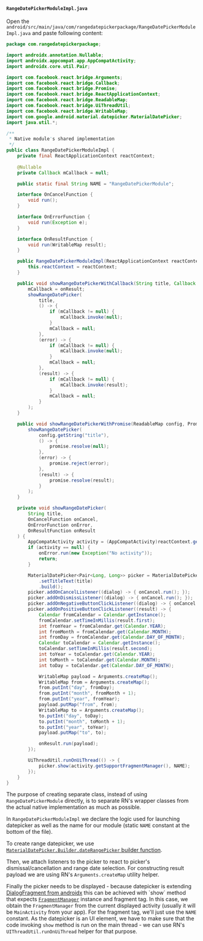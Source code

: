 #### `RangeDatePickerModuleImpl.java`

Open the `android/src/main/java/com/rangedatepickerpackage/RangeDatePickerModuleImpl.java` and paste following content:

```java title="android/src/main/java/com/rangedatepickerpackage/RangeDatePickerModuleImpl.java"
package com.rangedatepickerpackage;

import androidx.annotation.Nullable;
import androidx.appcompat.app.AppCompatActivity;
import androidx.core.util.Pair;

import com.facebook.react.bridge.Arguments;
import com.facebook.react.bridge.Callback;
import com.facebook.react.bridge.Promise;
import com.facebook.react.bridge.ReactApplicationContext;
import com.facebook.react.bridge.ReadableMap;
import com.facebook.react.bridge.UiThreadUtil;
import com.facebook.react.bridge.WritableMap;
import com.google.android.material.datepicker.MaterialDatePicker;
import java.util.*;

/**
 * Native module's shared implementation
 */
public class RangeDatePickerModuleImpl {
    private final ReactApplicationContext reactContext;
  
    @Nullable
    private Callback mCallback = null;

    public static final String NAME = "RangeDatePickerModule";

    interface OnCancelFunction {
        void run();
    }

    interface OnErrorFunction {
        void run(Exception e);
    }

    interface OnResultFunction {
        void run(WritableMap result);
    }

    public RangeDatePickerModuleImpl(ReactApplicationContext reactContext) {
        this.reactContext = reactContext;
    }

    public void showRangeDatePickerWithCallback(String title, Callback onResult) {
        mCallback = onResult;
        showRangeDatePicker(
            title,
            () -> {
                if (mCallback != null) {
                    mCallback.invoke(null);
                }
                mCallback = null;
            },
            (error) -> {
                if (mCallback != null) {
                    mCallback.invoke(null);
                }
                mCallback = null;
            },
            (result) -> {
                if (mCallback != null) {
                    mCallback.invoke(result);
                }
                mCallback = null;
            }
        );
    }

    public void showRangeDatePickerWithPromise(ReadableMap config, Promise promise) {
        showRangeDatePicker(
            config.getString("title"),
            () -> {
                promise.resolve(null);
            },
            (error) -> {
                promise.reject(error);
            },
            (result) -> {
                promise.resolve(result);
            }
        );
    }

    private void showRangeDatePicker(
        String title,
        OnCancelFunction onCancel,
        OnErrorFunction onError,
        OnResultFunction onResult
    ) {
        AppCompatActivity activity = (AppCompatActivity)reactContext.getCurrentActivity();
        if (activity == null) {
            onError.run(new Exception("No activity"));
            return;
        }

        MaterialDatePicker<Pair<Long, Long>> picker = MaterialDatePicker.Builder.dateRangePicker()
            .setTitleText(title)
            .build();
        picker.addOnCancelListener((dialog) -> { onCancel.run(); });
        picker.addOnDismissListener((dialog) -> { onCancel.run(); });
        picker.addOnNegativeButtonClickListener((dialog) -> { onCancel.run(); });
        picker.addOnPositiveButtonClickListener((result) -> {
            Calendar fromCalendar = Calendar.getInstance();
            fromCalendar.setTimeInMillis(result.first);
            int fromYear = fromCalendar.get(Calendar.YEAR);
            int fromMonth = fromCalendar.get(Calendar.MONTH);
            int fromDay = fromCalendar.get(Calendar.DAY_OF_MONTH);
            Calendar toCalendar = Calendar.getInstance();
            toCalendar.setTimeInMillis(result.second);
            int toYear = toCalendar.get(Calendar.YEAR);
            int toMonth = toCalendar.get(Calendar.MONTH);
            int toDay = toCalendar.get(Calendar.DAY_OF_MONTH);

            WritableMap payload = Arguments.createMap();
            WritableMap from = Arguments.createMap();
            from.putInt("day", fromDay);
            from.putInt("month", fromMonth + 1);
            from.putInt("year", fromYear);
            payload.putMap("from", from);
            WritableMap to = Arguments.createMap();
            to.putInt("day", toDay);
            to.putInt("month", toMonth + 1);
            to.putInt("year", toYear);
            payload.putMap("to", to);

            onResult.run(payload);
        });

        UiThreadUtil.runOnUiThread(() -> {
            picker.show(activity.getSupportFragmentManager(), NAME);
        });
    }
}
```

The purpose of creating separate class, instead of using `RangeDatePickerModule` directly, is to separate RN's wrapper classes from the actual native implementation as much as possible.

In `RangeDatePickerModuleImpl` we declare the logic used for launching datepicker as well as the name for our module (static `NAME` constant at the bottom of the file).

To create range datepicker, we use [`MaterialDatePicker.Builder.dateRangePicker` builder function](https://github.com/material-components/material-components-android/blob/master/docs/components/DatePicker.md#usage).

Then, we attach listeners to the picker to react to picker's dismissal/cancellation and range date selection.
For constructing result payload we are using RN's `Arguments.createMap` utility helper.

Finally the picker needs to be displayed - because datepicker is extending [DialogFragment from androidx](https://developer.android.com/reference/kotlin/androidx/fragment/app/DialogFragment#show(androidx.fragment.app.FragmentManager,java.lang.String)) this can be achieved with `show` method that expects [`FragmentManager`](https://developer.android.com/reference/kotlin/androidx/fragment/app/FragmentManager) instance and fragment tag.
In this case, we obtain the `FragmentManager` from the current displayed activity (usually it will be `MainActivity` from your app). For the fragment tag, we'll just use the `NAME` constant.
As the datepicker is an UI element, we have to make sure that the code invoking `show` method is run on the main thread - we can use RN's `UIThreadUtil.runOnUiThread` helper for that purpose.
